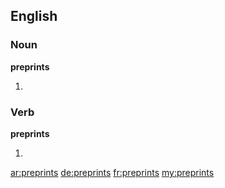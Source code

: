 ==English==

===Noun===
'''preprints'''

# {{plural of|preprint}}

===Verb===
'''preprints'''

# {{en-third-person singular of|preprint}}

[[ar:preprints]]
[[de:preprints]]
[[fr:preprints]]
[[my:preprints]]